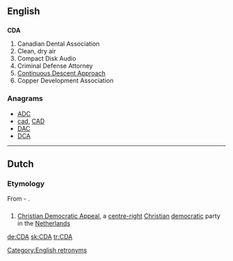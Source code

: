 {{also|CdA}}
==English==

==={{initialism}}===
{{wikipedia}}
'''CDA'''

# Canadian Dental Association
# Clean, dry air
# Compact Disk Audio
# Criminal Defense Attorney
# [[w:Continuous Descent Approach|Continuous Descent Approach]]
# Copper Development Association

===Anagrams===
* [[ADC#English|ADC]]
* [[cad#English|cad]], [[CAD#English|CAD]]
* [[DAC#English|DAC]]
* [[DCA#English|DCA]]

[[Category:English retronyms]]

----

==Dutch==

===Etymology===
From {{term|christen|Christen|lang=nl}}-{{term|democratisch|Democratisch|lang=nl}} {{term|appèl|Appèl|lang=nl}}.

==={{initialism|lang=nl}}===
{{head|nl}}

# [[w:Christian Democratic Appeal|Christian Democratic Appeal]], a [[centre-right]] [[Christian]] [[democratic]] party in the [[Netherlands]]

[[de:CDA]]
[[sk:CDA]]
[[tr:CDA]]